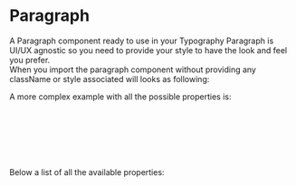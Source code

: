 
<Meta title="DCXLibrary/Typography/Paragraph/Documentation" />

# Paragraph

A Paragraph component ready to use in your Typography
Paragraph is UI/UX agnostic so you need to provide your style to have the look and feel you prefer.  
When you import the paragraph component without providing any className or style associated will looks as following:

<Canvas of={ParagraphStories.Unstyled} />

A more complex example with all the possible properties is:

```js
<Paragraph
  value="This is the content of the paragraph."
  className="my-classname"
  props={{ id: 'my-paragraph' }}
  style={{ color:'red' }}
/>
```

Below a list of all the available properties:

<ArgTypes of={ParagraphStories} />
